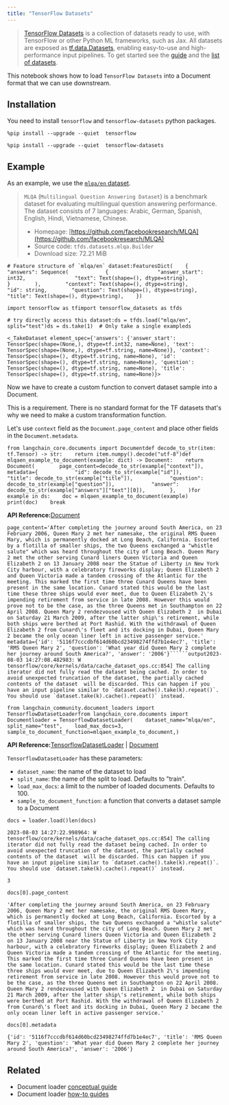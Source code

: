 ```yaml
---
title: "TensorFlow Datasets"
---
```


> [TensorFlow Datasets](https://www.tensorflow.org/datasets) is a collection of datasets ready to use, with TensorFlow or other Python ML frameworks, such as Jax. All datasets are exposed as [tf.data.Datasets](https://www.tensorflow.org/api_docs/python/tf/data/Dataset), enabling easy-to-use and high-performance input pipelines. To get started see the [guide](https://www.tensorflow.org/datasets/overview) and the [list of datasets](https://www.tensorflow.org/datasets/catalog/overview#all_datasets).

This notebook shows how to load `TensorFlow Datasets` into a Document format that we can use downstream.

## Installation

You need to install `tensorflow` and `tensorflow-datasets` python packages.

```
%pip install --upgrade --quiet  tensorflow
```

```
%pip install --upgrade --quiet  tensorflow-datasets
```

## Example

As an example, we use the [`mlqa/en` dataset](https://www.tensorflow.org/datasets/catalog/mlqa#mlqaen).

> `MLQA` (`Multilingual Question Answering Dataset`) is a benchmark dataset for evaluating multilingual question answering performance. The dataset consists of 7 languages: Arabic, German, Spanish, English, Hindi, Vietnamese, Chinese.
>
> * Homepage: [https://github.com/facebookresearch/MLQA](https://github.com/facebookresearch/MLQA)
> * Source code: `tfds.datasets.mlqa.Builder`
> * Download size: 72.21 MiB

```
# Feature structure of `mlqa/en` dataset:FeaturesDict(    {        "answers": Sequence(            {                "answer_start": int32,                "text": Text(shape=(), dtype=string),            }        ),        "context": Text(shape=(), dtype=string),        "id": string,        "question": Text(shape=(), dtype=string),        "title": Text(shape=(), dtype=string),    })
```

```
import tensorflow as tfimport tensorflow_datasets as tfds
```

```
# try directly access this dataset:ds = tfds.load("mlqa/en", split="test")ds = ds.take(1)  # Only take a single exampleds
```

```
<_TakeDataset element_spec={'answers': {'answer_start': TensorSpec(shape=(None,), dtype=tf.int32, name=None), 'text': TensorSpec(shape=(None,), dtype=tf.string, name=None)}, 'context': TensorSpec(shape=(), dtype=tf.string, name=None), 'id': TensorSpec(shape=(), dtype=tf.string, name=None), 'question': TensorSpec(shape=(), dtype=tf.string, name=None), 'title': TensorSpec(shape=(), dtype=tf.string, name=None)}>
```

Now we have to create a custom function to convert dataset sample into a Document.

This is a requirement. There is no standard format for the TF datasets that's why we need to make a custom transformation function.

Let's use `context` field as the `Document.page_content` and place other fields in the `Document.metadata`.

```
from langchain_core.documents import Documentdef decode_to_str(item: tf.Tensor) -> str:    return item.numpy().decode("utf-8")def mlqaen_example_to_document(example: dict) -> Document:    return Document(        page_content=decode_to_str(example["context"]),        metadata={            "id": decode_to_str(example["id"]),            "title": decode_to_str(example["title"]),            "question": decode_to_str(example["question"]),            "answer": decode_to_str(example["answers"]["text"][0]),        },    )for example in ds:    doc = mlqaen_example_to_document(example)    print(doc)    break
```

**API Reference:**[Document](https://python.langchain.com/api_reference/core/documents/langchain_core.documents.base.Document.html)

```````
page_content='After completing the journey around South America, on 23 February 2006, Queen Mary 2 met her namesake, the original RMS Queen Mary, which is permanently docked at Long Beach, California. Escorted by a flotilla of smaller ships, the two Queens exchanged a "whistle salute" which was heard throughout the city of Long Beach. Queen Mary 2 met the other serving Cunard liners Queen Victoria and Queen Elizabeth 2 on 13 January 2008 near the Statue of Liberty in New York City harbour, with a celebratory fireworks display; Queen Elizabeth 2 and Queen Victoria made a tandem crossing of the Atlantic for the meeting. This marked the first time three Cunard Queens have been present in the same location. Cunard stated this would be the last time these three ships would ever meet, due to Queen Elizabeth 2\'s impending retirement from service in late 2008. However this would prove not to be the case, as the three Queens met in Southampton on 22 April 2008. Queen Mary 2 rendezvoused with Queen Elizabeth 2  in Dubai on Saturday 21 March 2009, after the latter ship\'s retirement, while both ships were berthed at Port Rashid. With the withdrawal of Queen Elizabeth 2 from Cunard\'s fleet and its docking in Dubai, Queen Mary 2 became the only ocean liner left in active passenger service.' metadata={'id': '5116f7cccdbf614d60bcd23498274ffd7b1e4ec7', 'title': 'RMS Queen Mary 2', 'question': 'What year did Queen Mary 2 complete her journey around South America?', 'answer': '2006'}``````output2023-08-03 14:27:08.482983: W tensorflow/core/kernels/data/cache_dataset_ops.cc:854] The calling iterator did not fully read the dataset being cached. In order to avoid unexpected truncation of the dataset, the partially cached contents of the dataset  will be discarded. This can happen if you have an input pipeline similar to `dataset.cache().take(k).repeat()`. You should use `dataset.take(k).cache().repeat()` instead.
```````

```
from langchain_community.document_loaders import TensorflowDatasetLoaderfrom langchain_core.documents import Documentloader = TensorflowDatasetLoader(    dataset_name="mlqa/en",    split_name="test",    load_max_docs=3,    sample_to_document_function=mlqaen_example_to_document,)
```

**API Reference:**[TensorflowDatasetLoader](https://python.langchain.com/api_reference/community/document_loaders/langchain_community.document_loaders.tensorflow_datasets.TensorflowDatasetLoader.html) | [Document](https://python.langchain.com/api_reference/core/documents/langchain_core.documents.base.Document.html)

`TensorflowDatasetLoader` has these parameters:

* `dataset_name`: the name of the dataset to load
* `split_name`: the name of the split to load. Defaults to "train".
* `load_max_docs`: a limit to the number of loaded documents. Defaults to 100.
* `sample_to_document_function`: a function that converts a dataset sample to a Document

```
docs = loader.load()len(docs)
```

```
2023-08-03 14:27:22.998964: W tensorflow/core/kernels/data/cache_dataset_ops.cc:854] The calling iterator did not fully read the dataset being cached. In order to avoid unexpected truncation of the dataset, the partially cached contents of the dataset  will be discarded. This can happen if you have an input pipeline similar to `dataset.cache().take(k).repeat()`. You should use `dataset.take(k).cache().repeat()` instead.
```

```
3
```

```
docs[0].page_content
```

```
'After completing the journey around South America, on 23 February 2006, Queen Mary 2 met her namesake, the original RMS Queen Mary, which is permanently docked at Long Beach, California. Escorted by a flotilla of smaller ships, the two Queens exchanged a "whistle salute" which was heard throughout the city of Long Beach. Queen Mary 2 met the other serving Cunard liners Queen Victoria and Queen Elizabeth 2 on 13 January 2008 near the Statue of Liberty in New York City harbour, with a celebratory fireworks display; Queen Elizabeth 2 and Queen Victoria made a tandem crossing of the Atlantic for the meeting. This marked the first time three Cunard Queens have been present in the same location. Cunard stated this would be the last time these three ships would ever meet, due to Queen Elizabeth 2\'s impending retirement from service in late 2008. However this would prove not to be the case, as the three Queens met in Southampton on 22 April 2008. Queen Mary 2 rendezvoused with Queen Elizabeth 2  in Dubai on Saturday 21 March 2009, after the latter ship\'s retirement, while both ships were berthed at Port Rashid. With the withdrawal of Queen Elizabeth 2 from Cunard\'s fleet and its docking in Dubai, Queen Mary 2 became the only ocean liner left in active passenger service.'
```

```
docs[0].metadata
```

```
{'id': '5116f7cccdbf614d60bcd23498274ffd7b1e4ec7', 'title': 'RMS Queen Mary 2', 'question': 'What year did Queen Mary 2 complete her journey around South America?', 'answer': '2006'}
```

## Related

* Document loader [conceptual guide](/oss/concepts/document_loaders)
* Document loader [how-to guides](/oss/how_to/#document-loaders)
